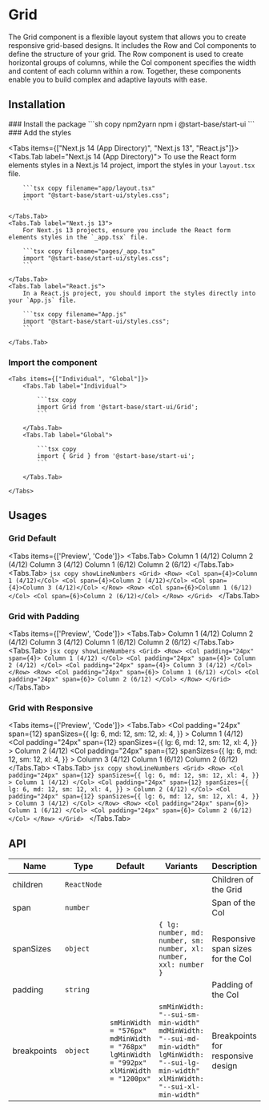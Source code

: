 
# Grid

The Grid component is a flexible layout system that allows you to create responsive grid-based designs. It includes the Row and Col components to define the structure of your grid. The Row component is used to create horizontal groups of columns, while the Col component specifies the width and content of each column within a row. Together, these components enable you to build complex and adaptive layouts with ease.

## Installation

<Steps>
### Install the package
```sh copy npm2yarn
npm i @start-base/start-ui
```
### Add the styles

<Tabs items={["Next.js 14 (App Directory)", "Next.js 13", "React.js"]}>
    <Tabs.Tab label="Next.js 14 (App Directory)">
        To use the React form elements styles in a Next.js 14 project, import the styles in your `layout.tsx` file.

        ```tsx copy filename="app/layout.tsx"
        import "@start-base/start-ui/styles.css";
        ```

    </Tabs.Tab>
    <Tabs.Tab label="Next.js 13">
        For Next.js 13 projects, ensure you include the React form elements styles in the `_app.tsx` file.

        ```tsx copy filename="pages/_app.tsx"
        import "@start-base/start-ui/styles.css";
        ```

    </Tabs.Tab>
    <Tabs.Tab label="React.js">
        In a React.js project, you should import the styles directly into your `App.js` file.

        ```tsx copy filename="App.js"
        import "@start-base/start-ui/styles.css";
        ```

    </Tabs.Tab>

</Tabs>

### Import the component

    <Tabs items={["Individual", "Global"]}>
        <Tabs.Tab label="Individual">

            ```tsx copy
            import Grid from '@start-base/start-ui/Grid';
            ```

        </Tabs.Tab>
        <Tabs.Tab label="Global">

            ```tsx copy
            import { Grid } from '@start-base/start-ui';
            ```

        </Tabs.Tab>

    </Tabs>

</Steps>

## Usages

### Grid Default

<Tabs items={['Preview', 'Code']}>
  <Tabs.Tab>
    <Preview>
      <Grid>
        <Row>
          <Col span={4}>Column 1 (4/12)</Col>
          <Col span={4}>Column 2 (4/12)</Col>
          <Col span={4}>Column 3 (4/12)</Col>
        </Row>
        <Row>
          <Col span={6}>Column 1 (6/12)</Col>
          <Col span={6}>Column 2 (6/12)</Col>
        </Row>
      </Grid>
    </Preview>
  </Tabs.Tab>
  <Tabs.Tab>
    ```jsx copy showLineNumbers
    <Grid>
      <Row>
        <Col span={4}>Column 1 (4/12)</Col>
        <Col span={4}>Column 2 (4/12)</Col>
        <Col span={4}>Column 3 (4/12)</Col>
      </Row>
      <Row>
        <Col span={6}>Column 1 (6/12)</Col>
        <Col span={6}>Column 2 (6/12)</Col>
      </Row>
    </Grid>
    ```
  </Tabs.Tab>
</Tabs>

### Grid with Padding

<Tabs items={['Preview', 'Code']}>
  <Tabs.Tab>
    <Preview>
      <Grid>
        <Row>
          <Col padding="24px" span={4}>
            Column 1 (4/12)
          </Col>
          <Col padding="24px" span={4}>
            Column 2 (4/12)
          </Col>
          <Col padding="24px" span={4}>
            Column 3 (4/12)
          </Col>
        </Row>
        <Row>
          <Col padding="24px" span={6}>
            Column 1 (6/12)
          </Col>
          <Col padding="24px" span={6}>
            Column 2 (6/12)
          </Col>
        </Row>
      </Grid>
    </Preview>
  </Tabs.Tab>
  <Tabs.Tab>
    ```jsx copy showLineNumbers
    <Grid>
      <Row>
        <Col padding="24px" span={4}>
          Column 1 (4/12)
        </Col>
        <Col padding="24px" span={4}>
          Column 2 (4/12)
        </Col>
        <Col padding="24px" span={4}>
          Column 3 (4/12)
        </Col>
      </Row>
      <Row>
        <Col padding="24px" span={6}>
          Column 1 (6/12)
        </Col>
        <Col padding="24px" span={6}>
          Column 2 (6/12)
        </Col>
      </Row>
    </Grid>
    ```
  </Tabs.Tab>
</Tabs>

### Grid with Responsive

<Tabs items={['Preview', 'Code']}>
  <Tabs.Tab>
    <Preview>
      <Grid>
        <Row>
          <Col
            padding="24px"
            span={12}
            spanSizes={{
              lg: 6,
              md: 12,
              sm: 12,
              xl: 4,
            }}
          >
            Column 1 (4/12)
          </Col>
          <Col
            padding="24px"
            span={12}
            spanSizes={{
              lg: 6,
              md: 12,
              sm: 12,
              xl: 4,
            }}
          >
            Column 2 (4/12)
          </Col>
          <Col
            padding="24px"
            span={12}
            spanSizes={{
              lg: 6,
              md: 12,
              sm: 12,
              xl: 4,
            }}
          >
            Column 3 (4/12)
          </Col>
        </Row>
        <Row>
          <Col padding="24px" span={6}>
            Column 1 (6/12)
          </Col>
          <Col padding="24px" span={6}>
            Column 2 (6/12)
          </Col>
        </Row>
      </Grid>
    </Preview>
  </Tabs.Tab>
  <Tabs.Tab>
    ```jsx copy showLineNumbers
    <Grid>
      <Row>
        <Col
          padding="24px"
          span={12}
          spanSizes={{
            lg: 6,
            md: 12,
            sm: 12,
            xl: 4,
          }}
        >
          Column 1 (4/12)
        </Col>
        <Col
          padding="24px"
          span={12}
          spanSizes={{
            lg: 6,
            md: 12,
            sm: 12,
            xl: 4,
          }}
        >
          Column 2 (4/12)
        </Col>
        <Col
          padding="24px"
          span={12}
          spanSizes={{
            lg: 6,
            md: 12,
            sm: 12,
            xl: 4,
          }}
        >
          Column 3 (4/12)
        </Col>
      </Row>
      <Row>
        <Col padding="24px" span={6}>
          Column 1 (6/12)
        </Col>
        <Col padding="24px" span={6}>
          Column 2 (6/12)
        </Col>
      </Row>
    </Grid>
    ```
  </Tabs.Tab>
</Tabs>

## API

| Name        | Type        | Default                                                                                      | Variants                                                                                                                                    | Description                       |
| ----------- | ----------- | -------------------------------------------------------------------------------------------- | ------------------------------------------------------------------------------------------------------------------------------------------- | --------------------------------- |
| children    | `ReactNode` |                                                                                              |                                                                                                                                             | Children of the Grid              |
| span        | `number`    |                                                                                              |                                                                                                                                             | Span of the Col                   |
| spanSizes   | `object`    |                                                                                              | `{ lg: number, md: number, sm: number, xl: number, xxl: number }`                                                                           | Responsive span sizes for the Col |
| padding     | `string`    |                                                                                              |                                                                                                                                             | Padding of the Col                |
| breakpoints | `object`    | `smMinWidth = "576px"` `mdMinWidth = "768px"` `lgMinWidth = "992px"` `xlMinWidth = "1200px"` | `smMinWidth: "--sui-sm-min-width"` `mdMinWidth: "--sui-md-min-width"` `lgMinWidth: "--sui-lg-min-width"` `xlMinWidth: "--sui-xl-min-width"` | Breakpoints for responsive design |

